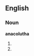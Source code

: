 ==English==

===Noun===
'''anacolutha'''

# {{plural of|anacoluthon}}
# {{alternative spelling of|anacolutha}}